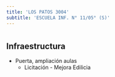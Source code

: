 ```yaml
---
title: 'LOS PATOS 3004'
subtitle: 'ESCUELA INF. N° 11/05° (S)'
---
```


#
## Infraestructura

* Puerta, ampliación aulas 
    + Licitación - Mejora Edilicia 



